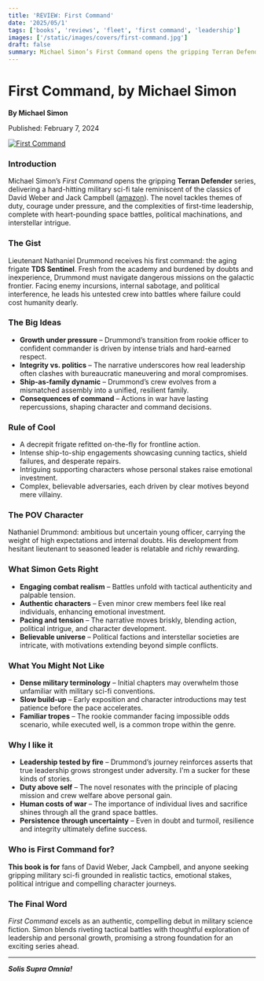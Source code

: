 ```yaml
---
title: 'REVIEW: First Command'
date: '2025/05/1'
tags: ['books', 'reviews', 'fleet', 'first command', 'leadership']
images: ['/static/images/covers/first-command.jpg']
draft: false
summary: Michael Simon’s First Command opens the gripping Terran Defender series, delivering a hard-hitting military sci-fi tale. The novel tackles themes of duty, courage under pressure, and the complexities of first-time leadership, complete with heart-pounding space battles, political machinations, and interstellar intrigue.
---
```


# First Command, by Michael Simon

**By Michael Simon**

Published: February 7, 2024

<div className="my-6 flex justify-center">
  <a href=" https://amzn.to/4k0j3Gm" target="_blank" rel="noopener">
    <img
      src="/static/images/covers/first-command.jpg"
      alt="First Command"
      className="max-w-xs rounded shadow-lg"
    />
  </a>
</div>

### Introduction

Michael Simon’s _First Command_ opens the gripping **Terran Defender** series, delivering a hard-hitting military sci-fi tale reminiscent of the classics of David Weber and Jack Campbell ([amazon][1]). The novel tackles themes of duty, courage under pressure, and the complexities of first-time leadership, complete with heart-pounding space battles, political machinations, and interstellar intrigue.

### The Gist

Lieutenant Nathaniel Drummond receives his first command: the aging frigate **TDS Sentinel**. Fresh from the academy and burdened by doubts and inexperience, Drummond must navigate dangerous missions on the galactic frontier. Facing enemy incursions, internal sabotage, and political interference, he leads his untested crew into battles where failure could cost humanity dearly.

### The Big Ideas

- **Growth under pressure** – Drummond’s transition from rookie officer to confident commander is driven by intense trials and hard-earned respect.
- **Integrity vs. politics** – The narrative underscores how real leadership often clashes with bureaucratic maneuvering and moral compromises.
- **Ship-as-family dynamic** – Drummond’s crew evolves from a mismatched assembly into a unified, resilient family.
- **Consequences of command** – Actions in war have lasting repercussions, shaping character and command decisions.

### Rule of Cool

- A decrepit frigate refitted on-the-fly for frontline action.
- Intense ship-to-ship engagements showcasing cunning tactics, shield failures, and desperate repairs.
- Intriguing supporting characters whose personal stakes raise emotional investment.
- Complex, believable adversaries, each driven by clear motives beyond mere villainy.

### The POV Character

Nathaniel Drummond: ambitious but uncertain young officer, carrying the weight of high expectations and internal doubts. His development from hesitant lieutenant to seasoned leader is relatable and richly rewarding.

### What Simon Gets Right

- **Engaging combat realism** – Battles unfold with tactical authenticity and palpable tension.
- **Authentic characters** – Even minor crew members feel like real individuals, enhancing emotional investment.
- **Pacing and tension** – The narrative moves briskly, blending action, political intrigue, and character development.
- **Believable universe** – Political factions and interstellar societies are intricate, with motivations extending beyond simple conflicts.

### What You Might Not Like

- **Dense military terminology** – Initial chapters may overwhelm those unfamiliar with military sci-fi conventions.
- **Slow build-up** – Early exposition and character introductions may test patience before the pace accelerates.
- **Familiar tropes** – The rookie commander facing impossible odds scenario, while executed well, is a common trope within the genre.

### Why I like it

- **Leadership tested by fire** – Drummond’s journey reinforces asserts that true leadership grows strongest under adversity. I'm a sucker for these kinds of stories.
- **Duty above self** – The novel resonates with the principle of placing mission and crew welfare above personal gain.
- **Human costs of war** – The importance of individual lives and sacrifice shines through all the grand space battles.
- **Persistence through uncertainty** – Even in doubt and turmoil, resilience and integrity ultimately define success.

### Who is First Command for?

**This book is for** fans of David Weber, Jack Campbell, and anyone seeking gripping military sci-fi grounded in realistic tactics, emotional stakes, political intrigue and compelling character journeys.

### The Final Word

_First Command_ excels as an authentic, compelling debut in military science fiction. Simon blends riveting tactical battles with thoughtful exploration of leadership and personal growth, promising a strong foundation for an exciting series ahead.

---

**_Solis Supra Omnia!_**

[1]: https://amzn.to/4k0j3Gm 'First Command: Terran Defender Book 1 eBook'
